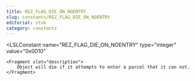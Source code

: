 ```yaml
---
title: REZ_FLAG_DIE_ON_NOENTRY
slug: constants/REZ_FLAG_DIE_ON_NOENTRY
editorial: stub
category: constants
---
```


<LSLConstant
	name="REZ_FLAG_DIE_ON_NOENTRY"
	type="integer"
	value="0x0010"
>
	<Fragment slot="description">
		Object will die if it attempts to enter a parcel that it can not.
	</Fragment>
</LSLConstant>
